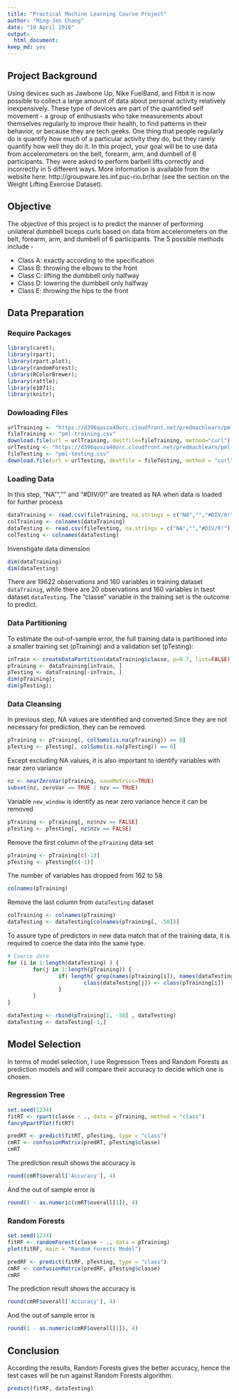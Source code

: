 ```yaml
---
title: "Practical Machine Learning Course Project"
author: "Ming-Jen Chang"
date: "10 April 2016"
output:
  html_document:
keep_md: yes
---
```


## Project Background
Using devices such as Jawbone Up, Nike FuelBand, and Fitbit it is now possible to collect a large amount of data about personal activity relatively inexpensively. These type of devices are part of the quantified self movement - a group of enthusiasts who take measurements about themselves regularly to improve their health, to find patterns in their behavior, or because they are tech geeks. One thing that people regularly do is quantify how much of a particular activity they do, but they rarely quantify how well they do it. In this project, your goal will be to use data from accelerometers on the belt, forearm, arm, and dumbell of 6 participants. They were asked to perform barbell lifts correctly and incorrectly in 5 different ways. More information is available from the website here: http://groupware.les.inf.puc-rio.br/har (see the section on the Weight Lifting Exercise Dataset).

## Objective
The objective of this project is to predict the manner of performing unilateral dumbbell biceps curls based on data from accelerometers on the belt, forearm, arm, and dumbell of 6 participants. The 5 possible methods include -

* Class A: exactly according to the specification
* Class B: throwing the elbows to the front
* Class C: lifting the dumbbell only halfway
* Class D: lowering the dumbbell only halfway
* Class E: throwing the hips to the front

## Data Preparation
### Require Packages
```r
library(caret);
library(rpart);
library(rpart.plot);
library(randomForest);
library(RColorBrewer);
library(rattle);
library(e1071);
library(knitr);
```

### Dowloading Files

```r
urlTraining <- "https://d396qusza40orc.cloudfront.net/predmachlearn/pml-training.csv"
fileTraining <- "pml-training.csv"
download.file(url = urlTraining, destfile=fileTraining, method="curl")
urlTesting <- "https://d396qusza40orc.cloudfront.net/predmachlearn/pml-testing.csv"
fileTesting <- "pml-testing.csv"
download.file(url = urlTesting, destfile = fileTesting, method = "curl")
```

### Loading Data
In this step, "NA"", "" and "#DIV/0!" are treated as NA when data is loaded for further process
```r
dataTraining <- read.csv(fileTraining, na.strings = c("NA","","#DIV/0!"), header = TRUE)
colTraining <- colnames(dataTraining)
dataTesting <- read.csv(fileTesting, na.strings = c("NA","","#DIV/0!"), header = TRUE)
colTesting <- colnames(dataTesting)
```
Invenstigate data dimension
```r
dim(dataTraining)
dim(dataTesting)
```
There are 19622 observations and 160 variables in training dataset `dataTrainig`, while there are 20 observations and 160 variables in tsest dataset `dataTesting`. The "classe" variable in the training set is the outcome to predict.

### Data Partitioning
To estimate the out-of-sample error, the full training data is partitioned into a smaller training set (pTraining) and a validation set (pTesting):
```r
inTrain <- createDataPartition(dataTraining$classe, p=0.7, list=FALSE)
pTraining <- dataTraining[inTrain, ]
pTesting <- dataTraining[-inTrain, ]
dim(pTraining); 
dim(pTesting);
```

### Data Cleansing
In previous step, NA values are identified and converted.Since they are not necessary for prediction, they can be removed.
```r
pTraining <- pTraining[, colSums(is.na(pTraining)) == 0] 
pTesting <- pTesting[, colSums(is.na(pTesting)) == 0]
```

Except excluding NA values, it is also important to identify variables with near zero variance
```r
nz <- nearZeroVar(pTraining, saveMetrics=TRUE)
subset(nz, zeroVar == TRUE | nzv == TRUE)
```
Variable `new_window` is identify as near zero variance hence it can be removed
```r
pTraining <- pTraining[, nz$nzv == FALSE]
pTesting <- pTesting[, nz$nzv == FALSE]
```
Remove the first column of the `pTraining` data set
```r
pTraining <- pTraining[c(-1)]
pTesting <- pTesting[c(-1)]
```

The number of variables has dropped from 162 to 58.
```r
colnames(pTraining)
```
Remove the last column from `dataTesting` dataset
```r
colTraining <- colnames(pTraining)
dataTesting <- dataTesting[colnames(pTraining[, -58])]
```

To assure type of predictors in new data match that of the training data, it is required to coerce the data into the same type.
```r
# Coerce data
for (i in 1:length(dataTesting) ) {
        for(j in 1:length(pTraining)) {
                if( length( grep(names(pTraining[i]), names(dataTesting)[j]) ) == 1)  {
                        class(dataTesting[j]) <- class(pTraining[i])
                }      
        }      
}

dataTesting <- rbind(pTraining[2, -58] , dataTesting)  
dataTesting <- dataTesting[-1,]
```

## Model Selection
In terms of model selection, I use Regression Trees and Random Forests as prediction models and will compare their accuracy to decide which one is chosen.

### Regression Tree
```r
set.seed(1234)
fitRT <- rpart(classe ~ ., data = pTraining, method = "class")
fancyRpartPlot(fitRT)

predRT <- predict(fitRT, pTesting, type = "class")
cmRT <- confusionMatrix(predRT, pTesting$classe)
cmRT
```

The prediction result shows the accuracy is
```r
round(cmRT$overall['Accuracy'], 4)
```
And the out of sample error is
```r
round(1 - as.numeric(cmRT$overall[1]), 4)
```

### Random Forests
```r
set.seed(1234)
fitRF <- randomForest(classe ~ ., data = pTraining)
plot(fitRF, main = "Random Forests Model")

predRF <- predict(fitRF, pTesting, type = "class")
cmRF <- confusionMatrix(predRF, pTesting$classe)
cmRF
```
The prediction result shows the accuracy is
```r
round(cmRF$overall['Accuracy'], 4)
```
And the out of sample error is
```r
round(1 - as.numeric(cmRF$overall[1]), 4)
```

## Conclusion
According the results, Random Forests gives the better accuracy, hence the test cases will be run against Random Forests algorithm.
```r
predict(fitRF, dataTesting)
```